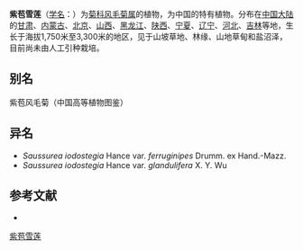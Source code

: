 {{Speciesbox
| name = 紫苞雪莲
| status = 
| status_system = 
| image =
| genus = Saussurea
| species = iodostegia
| authority = Hance in Journ.
| subdivision_ranks =[[变种|变种]]
| subdivision =
}}

'''紫苞雪莲'''（[[学名|学名]]：{{lang|la|''Saussurea iodostegia''}}）为[[菊科|菊科]][[风毛菊属|风毛菊属]]的植物，为中国的特有植物。分布在[[中国大陆|中国大陆]]的[[甘肃|甘肃]]、[[内蒙古|内蒙古]]、[[北京|北京]]、[[山西|山西]]、[[黑龙江|黑龙江]]、[[陕西|陕西]]、[[宁夏|宁夏]]、[[辽宁|辽宁]]、[[河北|河北]]、[[吉林|吉林]]等地，生长于海拔1,750米至3,300米的地区，见于山坡草地、林缘、山地草甸和盐沼泽，目前尚未由人工引种栽培。

== 别名 ==
紫苞风毛菊（中国高等植物图鉴）

== 异名 ==
* ''Saussurea iodostegia'' Hance var. ''ferruginipes'' Drumm. ex Hand.-Mazz.
* ''Saussurea iodostegia'' Hance var. ''glandulifera'' X. Y. Wu

== 参考文献 ==
<div class="references-small">
* {{cite web| url =http://www.bioinfo.cn/db05/KmzwSpecies.php?action=view&id=4543| title =紫苞雪莲（原变种）| work =《中国高等植物数据库全库》| publisher =中国科学院微生物研究所| author =昆明植物研究所| accessdate =2009-02-24| deadurl =yes| archiveurl =https://web.archive.org/web/20160305053100/http://www.bioinfo.cn/db05/KmzwSpecies.php?action=view&id=4543| archivedate =2016-03-05}}
</div>
{{Taxonbar|from=Q15226858}}

[[Category:风毛菊属|紫苞雪莲]]


{{植物小作品}}